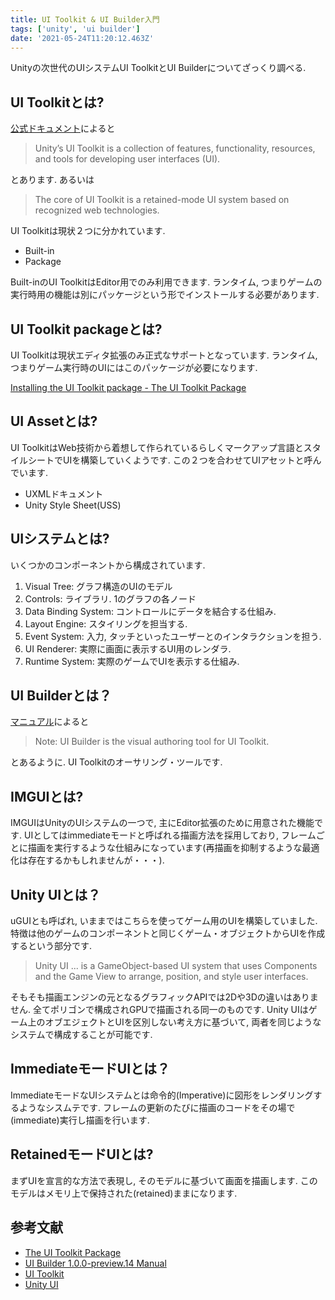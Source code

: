 ```yaml
---
title: UI Toolkit & UI Builder入門
tags: ['unity', 'ui builder']
date: '2021-05-24T11:20:12.463Z'
---
```


Unityの次世代のUIシステムUI ToolkitとUI Builderについてざっくり調べる.

<!-- sep -->

## UI Toolkitとは?

[公式ドキュメント](https://docs.unity3d.com/Manual/UIElements.html)によると

> Unity’s UI
Toolkit is a collection of features, functionality, resources, and tools for developing user interfaces (UI). 

とあります. あるいは

> The core of UI Toolkit is a retained-mode UI system based on recognized web technologies.

UI Toolkitは現状２つに分かれています.

* Built-in
* Package

Built-inのUI ToolkitはEditor用でのみ利用できます. ランタイム, つまりゲームの実行時用の機能は別にパッケージという形でインストールする必要があります.

## UI Toolkit packageとは?

UI Toolkitは現状エディタ拡張のみ正式なサポートとなっています. ランタイム, つまりゲーム実行時のUIにはこのパッケージが必要になります.

[Installing the UI Toolkit package - The UI Toolkit Package](https://docs.unity3d.com/2020.2/Documentation/Manual/UITK-package.html?_ga=2.111283972.1863132901.1621851015-1931476703.1619517284)

## UI Assetとは?

UI ToolkitはWeb技術から着想して作られているらしくマークアップ言語とスタイルシートでUIを構築していくようです. この２つを合わせてUIアセットと呼んでいます.

* UXMLドキュメント
* Unity Style Sheet(USS)

## UIシステムとは?

いくつかのコンポーネントから構成されています.

1. Visual Tree: グラフ構造のUIのモデル
2. Controls: ライブラリ. 1のグラフの各ノード
3. Data Binding System: コントロールにデータを結合する仕組み.
4. Layout Engine: スタイリングを担当する.
5. Event System: 入力, タッチといったユーザーとのインタラクションを担う.
6. UI Renderer: 実際に画面に表示するUI用のレンダラ.
7. Runtime System: 実際のゲームでUIを表示する仕組み.

## UI Builderとは？

[マニュアル](https://docs.unity3d.com/Packages/com.unity.ui.builder@1.0/manual/index.html)によると

> Note: UI Builder is the visual authoring tool for UI Toolkit.

とあるように. UI Toolkitのオーサリング・ツールです.

## IMGUIとは?

IMGUIはUnityのUIシステムの一つで, 主にEditor拡張のために用意された機能です. UIとしてはimmediateモードと呼ばれる描画方法を採用しており, フレームごとに描画を実行するような仕組みになっています(再描画を抑制するような最適化は存在するかもしれませんが・・・).

## Unity UIとは？

uGUIとも呼ばれ, いままではこちらを使ってゲーム用のUIを構築していました. 特徴は他のゲームのコンポーネントと同じくゲーム・オブジェクトからUIを作成するという部分です.

> Unity UI ... is a GameObject-based UI system that uses Components and the Game View to arrange, position, and style user interfaces.

そもそも描画エンジンの元となるグラフィックAPIでは2Dや3Dの違いはありません. 全てポリゴンで構成されGPUで描画される同一のものです. Unity UIはゲーム上のオブエジェクトとUIを区別しない考え方に基づいて, 両者を同じようなシステムで構成することが可能です.

## ImmediateモードUIとは？

ImmediateモードなUIシステムとは命令的(Imperative)に図形をレンダリングするようなシスムテです. フレームの更新のたびに描画のコードをその場で(immediate)実行し描画を行います.

## RetainedモードUIとは?

まずUIを宣言的な方法で表現し, そのモデルに基づいて画面を描画します. このモデルはメモリ上で保持された(retained)ままになります. 

## 参考文献

- [The UI Toolkit Package](https://docs.unity3d.com/2020.2/Documentation/Manual/UITK-package.html?_ga=2.111283972.1863132901.1621851015-1931476703.1619517284)
- [UI Builder 1.0.0-preview.14 Manual](https://docs.unity3d.com/Packages/com.unity.ui.builder@1.0/manual/index.html)
- [UI Toolkit](https://docs.unity3d.com/Manual/UIElements.html)
- [Unity UI](https://docs.unity3d.com/Manual/com.unity.ugui.html)